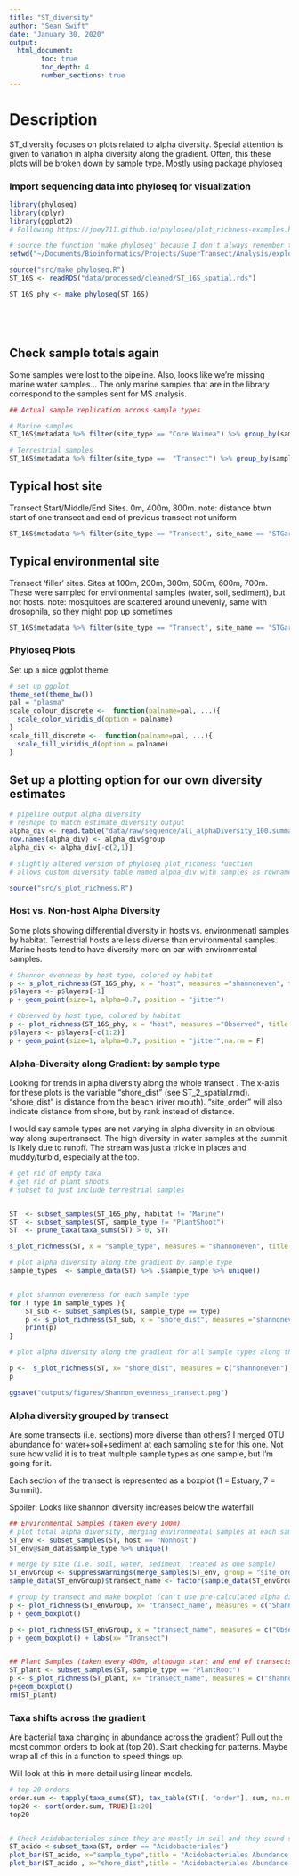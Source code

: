 ```yaml
---
title: "ST_diversity"
author: "Sean Swift"
date: "January 30, 2020"
output:
  html_document:
        toc: true
        toc_depth: 4
        number_sections: true
---
```

# Description
ST_diversity focuses on plots related to alpha diversity.
Special attention is given to variation in alpha diversity along the gradient. 
Often, this these plots will be broken down by sample type.
Mostly using package phyloseq

### Import sequencing data into phyloseq for visualization

```r

library(phyloseq)
library(dplyr)
library(ggplot2)
# Following https://joey711.github.io/phyloseq/plot_richness-examples.html

# source the function 'make_phyloseq' because I don't always remember the syntax
setwd("~/Documents/Bioinformatics/Projects/SuperTransect/Analysis/exploration/R_notebook/")

source("src/make_phyloseq.R")
ST_16S <- readRDS("data/processed/cleaned/ST_16S_spatial.rds")

ST_16S_phy <- make_phyloseq(ST_16S)






```

## Check sample totals again
Some samples were lost to the pipeline. Also, looks like we're missing marine water samples...
The only marine samples that are in the library correspond to the samples sent for MS analysis.

```r
## Actual sample replication across sample types

# Marine samples
ST_16S$metadata %>% filter(site_type == "Core Waimea") %>% group_by(sample_type) %>% summarise(count = n())

# Terrestrial samples
ST_16S$metadata %>% filter(site_type ==  "Transect") %>% group_by(sample_type) %>% summarise(count = n())

```
## Typical host site
Transect Start/Middle/End Sites. 0m, 400m, 800m.
note: distance btwn start of one transect and end of previous transect not uniform
```r
ST_16S$metadata %>% filter(site_type == "Transect", site_name == "STGardens9") %>% group_by(site_name, sample_type) %>% summarise(sample_counts = n())

```

## Typical environmental site
Transect 'filler' sites. Sites at 100m, 200m, 300m, 500m, 600m, 700m.
These were sampled for environmental samples (water, soil, sediment), but not hosts.
note: mosquitoes are scattered around unevenly, same with drosophila, so they might pop up sometimes

```r
ST_16S$metadata %>% filter(site_type == "Transect", site_name == "STGardens2") %>% group_by(site_name, sample_type) %>% summarise(sample_counts = n())
```

### Phyloseq Plots

Set up a nice ggplot theme

```r
# set up ggplot
theme_set(theme_bw())
pal = "plasma"
scale_colour_discrete <-  function(palname=pal, ...){
  scale_color_viridis_d(option = palname)
}
scale_fill_discrete <-  function(palname=pal, ...){
  scale_fill_viridis_d(option = palname)
}
```

## Set up a plotting option for our own diversity estimates

```r
# pipeline output alpha diversity
# reshape to match estimate_diversity output
alpha_div <- read.table("data/raw/sequence/all_alphaDiversity_100.summary", sep = "\t", header = T)
row.names(alpha_div) <- alpha_div$group
alpha_div <- alpha_div[-c(2,1)]

# slightly altered version of phyloseq plot_richness function
# allows custom diversity table named alpha_div with samples as rownames

source("src/s_plot_richness.R")


```


### Host vs. Non-host Alpha Diversity
Some plots showing differential diversity in hosts vs. environmenatl samples by habitat.
Terrestrial hosts are less diverse than environmental samples.
Marine hosts tend to have diversity more on par with environmental samples.


```r
# Shannon evenness by host type, colored by habitat
p <- s_plot_richness(ST_16S_phy, x = "host", measures ="shannoneven", title = "Shannon Diversity By Host Type", color = "habitat", custom = T)
p$layers <- p$layers[-1]
p + geom_point(size=1, alpha=0.7, position = "jitter")

# Observed by host type, colored by habitat
p <- plot_richness(ST_16S_phy, x = "host", measures ="Observed", title = "Observed Diversity By Host Type", color = "habitat")
p$layers <- p$layers[-c(1:2)]
p + geom_point(size=1, alpha=0.7, position = "jitter",na.rm = F)


```

### Alpha-Diversity along Gradient: by sample type
Looking for trends in alpha diversity along the whole transect .
The x-axis for these plots is the variable "shore_dist" (see ST_2_spatial.rmd).
"shore_dist" is distance from the beach (river mouth).
"site_order" will also indicate distance from shore, but by rank instead of distance.

I would say sample types are not varying in alpha diversity in an obvious way along supertransect. 
The high diversity in water samples at the summit is likely due to runoff.
The stream was just a trickle in places and muddy/turbid, especially at the top. 

```r

# get rid of empty taxa
# get rid of plant shoots
# subset to just include terrestrial samples


ST  <- subset_samples(ST_16S_phy, habitat != "Marine")
ST  <- subset_samples(ST, sample_type != "PlantShoot")
ST  <- prune_taxa(taxa_sums(ST) > 0, ST)

s_plot_richness(ST, x = "sample_type", measures = "shannoneven", title = "Shannon Evenness By Sample Type")

# plot alpha diversity along the gradient by sample type
sample_types  <- sample_data(ST) %>% .$sample_type %>% unique()


# plot shannon eveneness for each sample type
for ( type in sample_types ){
    ST_sub <- subset_samples(ST, sample_type == type)
    p <- s_plot_richness(ST_sub, x = "shore_dist", measures ="shannoneven", title = paste(type,"Shannon Evenness"))
    print(p)
}

# plot alpha diversity along the gradient for all sample types along the transect

p <-  s_plot_richness(ST, x= "shore_dist", measures = c("shannoneven"), title = "Transect Samples Shannon Evenness", color = "sample_type")
p

ggsave("outputs/figures/Shannon_evenness_transect.png")

```
### Alpha diversity grouped by transect

Are some transects (i.e. sections) more diverse than others?
I merged OTU abundance for water+soil+sediment at each sampling site for this one.
Not sure how valid it is to treat multiple sample types as one sample, but I'm going for it. 

Each section of the transect is represented as a boxplot (1 = Estuary, 7 = Summit).

Spoiler: Looks like shannon diversity increases below the waterfall


```r

## Environmental Samples (taken every 100m)
# plot total alpha diversity, merging environmental samples at each sample site
ST_env <- subset_samples(ST, host == "Nonhost")
ST_env@sam_data$sample_type %>% unique()

# merge by site (i.e. soil, water, sediment, treated as one sample)
ST_envGroup <- suppressWarnings(merge_samples(ST_env, group = "site_order"))
sample_data(ST_envGroup)$transect_name <- factor(sample_data(ST_envGroup)$transect_name)

# group by transect and make boxplot (can't use pre-calculated alpha diversity)
p <- plot_richness(ST_envGroup, x= "transect_name", measures = c("Shannon"), title = "Environmental Samples Shannon Diversity (not evenness) By Transect")
p + geom_boxplot()

p <- plot_richness(ST_envGroup, x = "transect_name", measures = c("Observed"), title = "Environmental Samples Observed Diversity By Transect")
p + geom_boxplot() + labs(x= "Transect")


## Plant Samples (taken every 400m, although start and end of transects are closer)
ST_plant <- subset_samples(ST, sample_type == "PlantRoot")
p <- s_plot_richness(ST_plant, x= "transect_name", measures = c("shannoneven"), title = "Plant Roots Shannon Evenness By Transect")
p+geom_boxplot()
rm(ST_plant)

```

### Taxa shifts across the gradient

Are bacterial taxa changing in abundance across the gradient?
Pull out the most common orders to look at (top 20).
Start checking for patterns. Maybe wrap all of this in a function to speed things up. 

Will look at this in more detail using linear models.

```r
# top 20 orders
order.sum <- tapply(taxa_sums(ST), tax_table(ST)[, "order"], sum, na.rm = T)
top20 <- sort(order.sum, TRUE)[1:20]
top20


# Check Acidobacteriales since they are mostly in soil and they sound susceptible to pH
ST_acido <-subset_taxa(ST, order == "Acidobacteriales")
plot_bar(ST_acido, x="sample_type",title = "Acidobacteriales Abundance By Sample Type")
plot_bar(ST_acido , x="shore_dist",title = "Acidobacteriales Abundance By Distance From The Beach")
```

